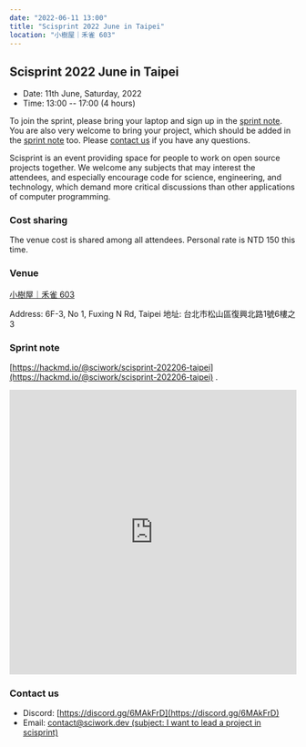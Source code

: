 ```yaml
---
date: "2022-06-11 13:00"
title: "Scisprint 2022 June in Taipei"
location: "小樹屋｜禾雀 603"
---
```


## Scisprint 2022 June in Taipei

- Date: 11th June, Saturday, 2022
- Time: 13:00 -- 17:00 (4 hours)

To join the sprint, please bring your laptop and sign up in the [sprint
note](#sprint-note). You are also very welcome to bring your project,
which should be added in the [sprint note](#sprint-note) too. Please
[contact us](#contact-us) if you have any questions.

Scisprint is an event providing space for people to work on open source
projects together. We welcome any subjects that may interest the
attendees, and especially encourage code for science, engineering, and
technology, which demand more critical discussions than other
applications of computer programming.

### Cost sharing

The venue cost is shared among all attendees. Personal rate is NTD 150
this time.

### Venue

[小樹屋｜禾雀 603](https://thehapp.com/space/187)

Address: 6F-3, No 1, Fuxing N Rd, Taipei
地址: 台北市松山區復興北路1號6樓之3

<Map src="https://www.google.com/maps/embed?pb=!1m14!1m8!1m3!1d14458.366290382732!2d121.5442257!3d25.0479311!3m2!1i1024!2i768!4f13.1!3m3!1m2!1s0x0%3A0x6c2c9ec3c7d73960!2zSGFwcC4g5bCP5qi55bGL772c56a-6ZuA5YiG6aSo!5e0!3m2!1sen!2stw!4v1653000843525!5m2!1sen!2stw" />

### Sprint note

[https://hackmd.io/@sciwork/scisprint-202206-taipei](https://hackmd.io/@sciwork/scisprint-202206-taipei) .

<iframe
  width="100%"
  height="500"
  src="https://hackmd.io/@sciwork/scisprint-202206-taipei"
  frameBorder="0"
></iframe>

### Contact us

- Discord: [https://discord.gg/6MAkFrD](https://discord.gg/6MAkFrD)
- Email: [contact@sciwork.dev (subject: I want to lead a project in
  scisprint)](mailto:contact@sciwork.dev?subject=[sciwork]%20I%20want%20to%20lead%20a%20project%20in%20scisprint)
